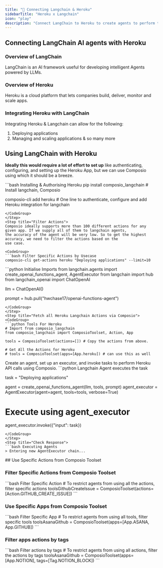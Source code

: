 ```yaml
---
title: "🚀 Connecting Langchain & Heroku"
sidebarTitle: "Heroku x Langchain"
icon: "play"
description: "Connect LangChain to Heroku to create agents to perform tasks using natural language"
---
```


## Connecting LangChain AI agents with Heroku

### Overview of LangChain

LangChain is an AI framework useful for developing intelligent Agents powered by LLMs.

### Overview of Heroku

Heroku is a cloud platform that lets companies build, deliver, monitor and scale apps.

### Integrating Heroku with LangChain

Integrating Heroku & Langchain can allow for the following:

1. Deploying applications
2. Managing and scaling applications
& so many more

## Using LangChain with Heroku

<Steps>
<Step title="Setting Up the Environment">

**Ideally this would require a lot of effort to set up** like authenticating, configuring, and setting up the Heroku App, but we can use Composio using which it should be a breeze.

<CodeGroup>
```bash Installing & Authorising Heroku
pip install composio_langchain # Install langchain, Composio 

composio-cli add heroku # One line to authenticate, configure and add Heroku integration for langchain
```
</CodeGroup>
</Step>
<Step title="Filter Actions">
Composio ideally supports more than 100 different actions for any given app. If we supply all of them to langchain agents, 
the accuracy of the agent will be very low. So to get the highest accuracy, we need to filter the actions based on the 
use case.

<CodeGroup>
```bash Filter Specific Actions by Usecase
composio-cli get-actions heroku "Deploying applications" --limit=10
```
</CodeGroup>

</Step>
<Step title="Import Base Packages">

<CodeGroup>
```python Initialise Imports
from langchain.agents import create_openai_functions_agent, AgentExecutor
from langchain import hub
from langchain_openai import ChatOpenAI


llm = ChatOpenAI()

prompt = hub.pull("hwchase17/openai-functions-agent")
```
</CodeGroup>
</Step>
<Step title="Fetch all Heroku Langchain Actions via Composio">
<CodeGroup>
```python Tools For Heroku
# Import from composio_langchain
from composio_langchain import ComposioToolset, Action, App

tools = ComposioToolset(actions=[]) # Copy the actions from above. 

# Get All the Actions for Heroku
# tools = ComposioToolset(apps=[App.heroku]) # can use this as well
```
</CodeGroup>
</Step>
<Step title="Execute the Agent">
Create an agent, set up an executor, and invoke tasks to perform Heroku API calls using Composio. 
<CodeGroup>
```python Langchain Agent executes the task

task = "Deploying applications"

agent = create_openai_functions_agent(llm, tools, prompt)
agent_executor = AgentExecutor(agent=agent, tools=tools, verbose=True)

# Execute using agent_executor
agent_executor.invoke({"input": task})
```
</CodeGroup>
</Step>
<Step title="Check Response">
```bash Executing Agents
> Entering new AgentExecutor chain...
```
</Step>
</Steps>
## Use Specific Actions from Composio Toolset

### Filter Specific Actions from Composio Toolset

<CodeGroup>
```bash Filter Specific Action
# To restrict agents from using all the actions, filter specific actions
toolsGithubCreateIssue = ComposioToolset(actions=[Action.GITHUB_CREATE_ISSUE])
```
</CodeGroup>

### Use Specific Apps from Composio Toolset
<CodeGroup>
```bash Filter Specific App
# To restrict agents from using all tools, filter specific tools
toolsAsanaGithub = ComposioToolset(apps=[App.ASANA, App.GITHUB])
```
</CodeGroup>

### Filter apps actions by tags 
<CodeGroup>
```bash Filter actions by tags
# To restrict agents from using all actions, filter the actions by tags
toolsAsanaGithub = ComposioToolset(apps=[App.NOTION], tags=[Tag.NOTION_BLOCK])
```
</CodeGroup>

